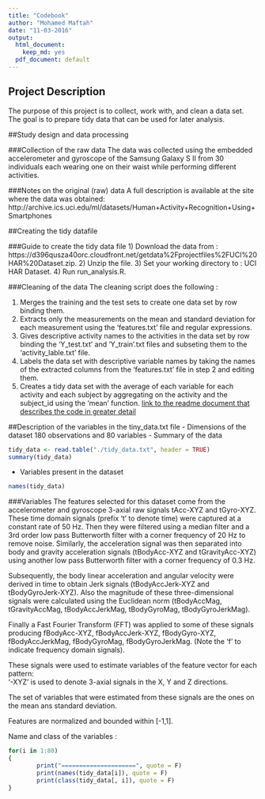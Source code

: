 ---
title: "Codebook"
author: "Mohamed Maftah"
date: "11-03-2016"
output:
  html_document:
    keep_md: yes
  pdf_document: default
---
## Project Description
The purpose of this project is to collect, work with, and clean a data set. The goal is to prepare tidy data that can be used for later analysis.

##Study design and data processing

###Collection of the raw data
The data was collected using the embedded accelerometer and gyroscope of the Samsung Galaxy S II from 30 individuals each wearing one on their waist while performing different activities.

###Notes on the original (raw) data 
A full description is available at the site where the data was obtained: http://archive.ics.uci.edu/ml/datasets/Human+Activity+Recognition+Using+Smartphones 

##Creating the tidy datafile

###Guide to create the tidy data file
1) Download the data from : https://d396qusza40orc.cloudfront.net/getdata%2Fprojectfiles%2FUCI%20HAR%20Dataset.zip.
2) Unzip the file.
3) Set your working directory to : UCI HAR Dataset.
4) Run run_analysis.R.

###Cleaning of the data
The cleaning script does the following :

1. Merges the training and the test sets to create one data set by row binding them.
2. Extracts only the measurements on the mean and standard deviation for each measurement using the 'features.txt' file and regular expressions.
3. Gives descriptive activity names to the activities in the data set by row binding the 'Y_test.txt' and 'Y_train'.txt files and subseting them to the 'activity_lable.txt' file.
4. Labels the data set with descriptive variable names by taking the names of the extracted columns from the 'features.txt' file in step 2 and editing them.
5. Creates a tidy data set with the average of each variable for each activity and each subject by aggregating on the activity and the subject_id using the 'mean' function.
[link to the readme document that describes the code in greater detail](https://github.com/Simo--/GettingAndCleaningData/blob/master/README.md)

##Description of the variables in the tiny_data.txt file
 - Dimensions of the dataset
 180 observations and 80 variables
 - Summary of the data
```{r echo = F}
tidy_data <- read.table("./tidy_data.txt", header = TRUE)
summary(tidy_data)
```
 - Variables present in the dataset
```{r echo = F}
names(tidy_data)
```
###Variables
The features selected for this dataset come from the accelerometer and gyroscope 3-axial raw signals tAcc-XYZ and tGyro-XYZ. These time domain signals (prefix 't' to denote time) were captured at a constant rate of 50 Hz. Then they were filtered using a median filter and a 3rd order low pass Butterworth filter with a corner frequency of 20 Hz to remove noise. Similarly, the acceleration signal was then separated into body and gravity acceleration signals (tBodyAcc-XYZ and tGravityAcc-XYZ) using another low pass Butterworth filter with a corner frequency of 0.3 Hz. 

Subsequently, the body linear acceleration and angular velocity were derived in time to obtain Jerk signals (tBodyAccJerk-XYZ and tBodyGyroJerk-XYZ). Also the magnitude of these three-dimensional signals were calculated using the Euclidean norm (tBodyAccMag, tGravityAccMag, tBodyAccJerkMag, tBodyGyroMag, tBodyGyroJerkMag). 

Finally a Fast Fourier Transform (FFT) was applied to some of these signals producing fBodyAcc-XYZ, fBodyAccJerk-XYZ, fBodyGyro-XYZ, fBodyAccJerkMag, fBodyGyroMag, fBodyGyroJerkMag. (Note the 'f' to indicate frequency domain signals). 

These signals were used to estimate variables of the feature vector for each pattern:  
'-XYZ' is used to denote 3-axial signals in the X, Y and Z directions.

The set of variables that were estimated from these signals are the ones on the mean ans standard deviation.

Features are normalized and bounded within [-1,1].

Name and class of the variables :
```{r echo = F}
for(i in 1:80)
{
        print("=====================", quote = F)
        print(names(tidy_data[i]), quote = F)
        print(class(tidy_data[, i]), quote = F)
}
```